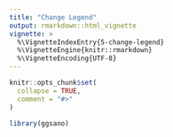 ```yaml
---
title: "Change Legend"
output: rmarkdown::html_vignette
vignette: >
  %\VignetteIndexEntry{5-change-legend}
  %\VignetteEngine{knitr::rmarkdown}
  %\VignetteEncoding{UTF-8}
---
```


```r
knitr::opts_chunk$set(
  collapse = TRUE,
  comment = "#>"
)
```

```r
library(ggsano)
```
